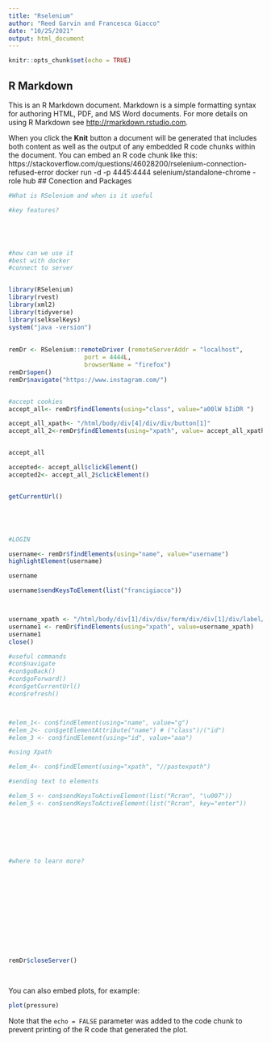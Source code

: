 ```yaml
---
title: "Rselenium"
author: "Reed Garvin and Francesca Giacco"
date: "10/25/2021"
output: html_document
---
```


```r
knitr::opts_chunk$set(echo = TRUE)
```

## R Markdown

This is an R Markdown document. Markdown is a simple formatting syntax for authoring HTML, PDF, and MS Word documents. For more details on using R Markdown see <http://rmarkdown.rstudio.com>.

When you click the **Knit** button a document will be generated that includes both content as well as the output of any embedded R code chunks within the document. You can embed an R code chunk like this:
https://stackoverflow.com/questions/46028200/rselenium-connection-refused-error
docker run -d -p 4445:4444 selenium/standalone-chrome -role hub
## Conection and Packages
```r


#What is RSelenium and when is it useful

#key features?





#how can we use it
#best with docker 
#connect to server 


library(RSelenium)
library(rvest)
library(xml2)
library(tidyverse)
library(selkselKeys)
system("java -version")
               
               
remDr <- RSelenium::remoteDriver (remoteServerAddr = "localhost",
                     port = 4444L,
                     browserName = "firefox")
remDr$open()
remDr$navigate("https://www.instagram.com/")


#accept cookies 
accept_all<- remDr$findElements(using="class", value="a00lW bIiDR ")

accept_all_xpath<- "/html/body/div[4]/div/div/button[1]"
accept_all_2<-remDr$findElements(using="xpath", value= accept_all_xpath)


accept_all

accepted<- accept_all$clickElement()
accepted2<- accept_all_2$clickElement()


getCurrentUrl()





#LOGIN

username<- remDr$findElements(using="name", value="username")
highlightElement(username)

username

username$sendKeysToElement(list("francigiacco"))



username_xpath <- "/html/body/div[1]/div/div/form/div/div[1]/div/label/input"
username1 <- remDr$findElements(using="xpath", value=username_xpath)
username1
close()

#useful commands
#con$navigate
#con$goBack()
#con$goForward()
#con$getCurrentUrl()
#con$refresh()



#elem_1<- con$findElement(using="name", value="g")
#elem_2<- con$getElementAttribute("name") # ("class")/("id")
#elem_3 <- con$findElement(using="id", value="aaa")

#using Xpath 

#elem_4<- con$findElement(using="xpath", "//pastexpath")

#sending text to elements

#elem_5 <- con$sendKeysToActiveElement(list("Rcran", "\u007"))
#elem_5 <- con$sendKeysToActiveElement(list("Rcran", key="enter"))

                                      





#where to learn more?














```


```r

remDr$closeServer()
```


```r
```

##

You can also embed plots, for example:

```r
plot(pressure)
```

Note that the `echo = FALSE` parameter was added to the code chunk to prevent printing of the R code that generated the plot.
